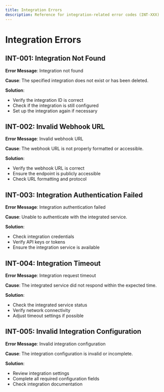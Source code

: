 ```yaml
---
title: Integration Errors
description: Reference for integration-related error codes (INT-XXX)
---
```


# Integration Errors

## INT-001: Integration Not Found

**Error Message**: Integration not found

**Cause**: The specified integration does not exist or has been deleted.

**Solution**: 
- Verify the integration ID is correct
- Check if the integration is still configured
- Set up the integration again if necessary

## INT-002: Invalid Webhook URL

**Error Message**: Invalid webhook URL

**Cause**: The webhook URL is not properly formatted or accessible.

**Solution**: 
- Verify the webhook URL is correct
- Ensure the endpoint is publicly accessible
- Check URL formatting and protocol

## INT-003: Integration Authentication Failed

**Error Message**: Integration authentication failed

**Cause**: Unable to authenticate with the integrated service.

**Solution**: 
- Check integration credentials
- Verify API keys or tokens
- Ensure the integration service is available

## INT-004: Integration Timeout

**Error Message**: Integration request timeout

**Cause**: The integrated service did not respond within the expected time.

**Solution**: 
- Check the integrated service status
- Verify network connectivity
- Adjust timeout settings if possible

## INT-005: Invalid Integration Configuration

**Error Message**: Invalid integration configuration

**Cause**: The integration configuration is invalid or incomplete.

**Solution**: 
- Review integration settings
- Complete all required configuration fields
- Check integration documentation 